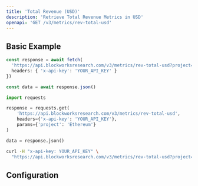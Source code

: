 ```yaml
---
title: 'Total Revenue (USD)'
description: 'Retrieve Total Revenue Metrics in USD'
openapi: 'GET /v3/metrics/rev-total-usd'
---
```



<Endpoint method="GET" path="/v3/metrics/rev-total-usd" />

## Basic Example

<CodeGroup>

```typescript TypeScript
const response = await fetch(
  'https://api.blockworksresearch.com/v3/metrics/rev-total-usd?project=Ethereum', {
  headers: { 'x-api-key': 'YOUR_API_KEY' }
})

const data = await response.json()
```

```python Python
import requests

response = requests.get(
    'https://api.blockworksresearch.com/v3/metrics/rev-total-usd',
    headers={'x-api-key': 'YOUR_API_KEY'},
    params={'project': 'Ethereum'}
)

data = response.json()
```

```bash cURL
curl -H "x-api-key: YOUR_API_KEY" \
  "https://api.blockworksresearch.com/v3/metrics/rev-total-usd?project=Ethereum"
```

</CodeGroup>


<GenericResponse />

## Configuration

<QueryParams />
